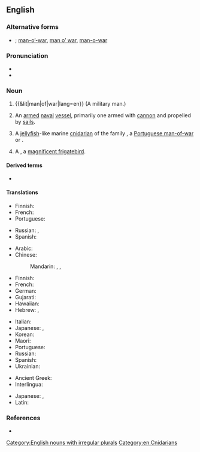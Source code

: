 {{also|man of war}}
==English==

===Alternative forms===
* {{l|en|man of war}}; [[man-o'-war|man-o’-war]], [[man o' war|man o’ war]], [[man-o-war]]

===Pronunciation===
* {{IPA|/mæn.əvˈwɔɹ/|lang=en}}
* {{rhymes|ɔː(ɹ)|lang=en}}

===Noun===
{{en-noun|head=[[man]]-of-[[war]]|men-of-war}}

# {{&lit|man|of|war|lang=en}} (A military man.)
# {{lb|en|historical|military|watercraft}} An [[armed]] [[naval]] [[vessel]], primarily one armed with [[cannon]] and propelled by [[sail]]s.
# A [[jellyfish]]-like marine [[cnidarian]] of the family {{taxlink|Physaliidae|family|noshow=1|ver=161015}}, a [[Portuguese man-of-war]] or {{vern|Pacific man-of-war}}.
#: {{syn|en|bluebottle}}
# {{lb|en|ornithology}} A {{vern|man of war bird}}, a [[magnificent frigatebird]].

====Derived terms====
* {{l|en|man-o'-war suit}}

====Translations====
{{trans-top|military man}}
* Finnish: {{t+|fi|sotamies}}
* French: {{t|fr|homme de guerre|m}}
* Portuguese: {{t+|pt|guerreiro}}
{{trans-mid}}
* Russian: {{t+|ru|вое́нный|m}}, {{t+|ru|военнослу́жащий|m}}
* Spanish: {{t|es|hombre de guerra|m}}
{{trans-bottom}}

{{trans-top|armed naval vessel}}
* Arabic: {{t|ar|سَفِينَة حَرْبِيَّة|f|tr=safīna ḥarbiyya}}
* Chinese:
*: Mandarin: {{t+|cmn|軍艦|sc=Hani}}, {{t+|cmn|军舰|tr=jūnjiàn|sc=Hani}}, {{t+|cmn|兵船|tr=bīngchuán|sc=Hani}}
* Finnish: {{t+|fi|sotalaiva}}
* French: {{t|fr|navire de guerre|m}}
* German: {{t+|de|Kriegsschiff|n}}
* Gujarati: {{t|gu|મનવાર|tr=manvār|sc=Gujr}}
* Hawaiian: {{t|haw|manuā}}
* Hebrew: {{t+|he|אֳנִיַּת מִלְחָמָה|f|tr=oniyat milkhamah}}, {{t+|he|אֳנִיָּת קְרָב|f|tr=oniyat krav}}
{{trans-mid}}
* Italian: {{t|it|nave da guerra|f}}
* Japanese: {{t+|ja|軍艦|tr=ぐんかん, gunkan|sc=Jpan}}, {{t+|ja|戦艦|tr=せんかん, senkan|sc=Jpan}}
* Korean: {{t+|ko|군함}}
* Maori: {{t|mi|manuao}}
* Portuguese: {{t|pt|[[navio]] [[de]] [[guerra]]|m}}
* Russian: {{t|ru|вое́нный кора́бль|m}}
* Spanish: {{t|es|buque de guerra|m}}
* Ukrainian: {{t|uk|військо́вий корабе́ль|m}}
{{trans-bottom}}

{{trans-see|cnidarian|Portuguese man-of-war}}

{{trans-see|man of war bird|magnificent frigatebird}}

{{checktrans-top}}
* Ancient Greek: {{t-check|grc|ἀνὴρ πολεμιστής|m}}
* Interlingua: {{t-check|ia|homine de guerra}}
{{trans-mid}}
* Japanese: {{t-check|ja|鰹の烏帽子|tr=[[かつおのえぼし]], katsuo no e bo shi|sc=Jpan}}, {{t-check|ja|マノウォー|tr=manouō|sc=Jpan}}
* Latin: {{t-check|la|vir bellator|m}}
{{trans-bottom}}

===References===
* {{R:Lexico}}

[[Category:English nouns with irregular plurals]]
[[Category:en:Cnidarians]]